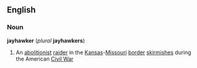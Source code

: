 == English ==
=== Noun ===
'''jayhawker''' (''plural'' '''jayhawkers''')

# An [[abolitionist]] [[raider]] in the [[Kansas]]-[[Missouri]] [[border]] [[skirmish]]es during the American [[Civil War]]